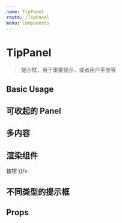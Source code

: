 ```yaml
---
name: TipPanel
route: /TipPanel
menu: Components
---
```



# TipPanel

> 提示框，用于重要提示，或者用户手册等

## Basic Usage

<Playground>
  <TipPanel 
    title="了不起的盖茨比"
    text={MockData[0]}/>
</Playground>

## 可收起的 Panel

<Playground>
  <TipPanel 
    title="内容可收起"
    collapse
    text={MockData[3]}/>
</Playground>

## 多内容

<Playground>
  <TipPanel 
    title="很多内容"
    texts={MockData}/>
</Playground>

## 渲染组件

<Playground>
  <TipPanel 
    title="任意组件"
    text={(
      <span className="btn red">按钮</span>
    )}/>
</Playground>

## 不同类型的提示框

<Playground>
  <TipPanel title="通用"
    type="normal"
    texts={[
      '带有序号的内容1',
      '带有序号的内容2',
    ]}/>
  <TipPanel title="成功"
    type="success"
    texts={[
      '带有序号的内容1',
      '带有序号的内容2',
    ]}/>
  <TipPanel title="重要或错误"
    type="error"
    texts={[
      '带有序号的内容1',
      '带有序号的内容2',
    ]}/>
  <TipPanel title="警告"
    type="warn"
    texts={[
      '带有序号的内容1',
      '带有序号的内容2',
    ]}/>
</Playground>

## Props

<Props of={TipPanel} />

